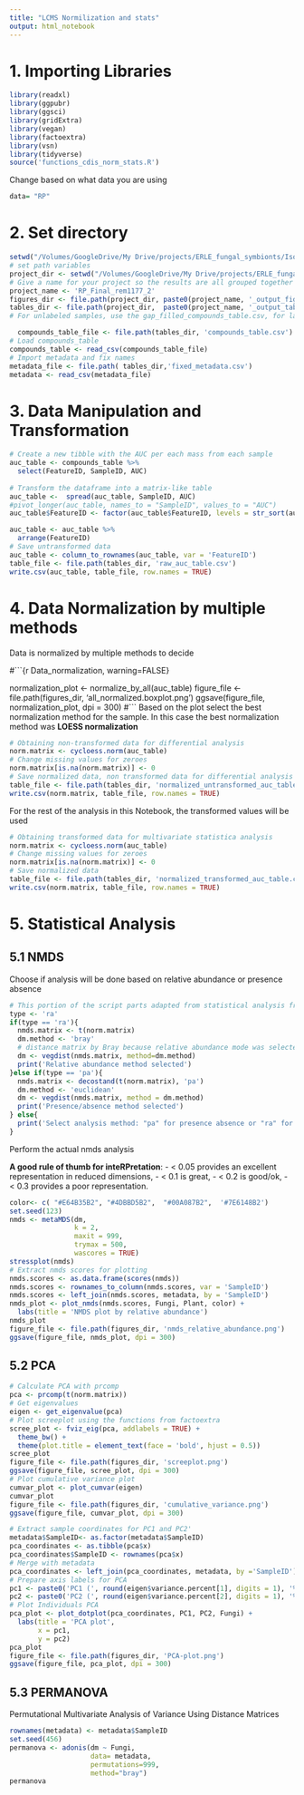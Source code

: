 ```yaml
---
title: "LCMS Normilization and stats"
output: html_notebook
---
```

# 1. Importing Libraries

```r

library(readxl)
library(ggpubr)
library(ggsci)
library(gridExtra)
library(vegan)
library(factoextra)
library(vsn)
library(tidyverse)
source('functions_cdis_norm_stats.R')
```

Change based on what data you are using
```r
data= "RP"
```

# 2. Set directory

```r

setwd("/Volumes/GoogleDrive/My Drive/projects/ERLE_fungal_symbionts/IsolatesAlone")
# set path variables
project_dir <- setwd("/Volumes/GoogleDrive/My Drive/projects/ERLE_fungal_symbionts/IsolatesAlone")
# Give a name for your project so the results are all grouped together in a directory with the same name
project_name <- 'RP_Final_rem1177_2'
figures_dir <- file.path(project_dir, paste0(project_name, '_output_figures'))
tables_dir <- file.path(project_dir,  paste0(project_name, '_output_tables'))
# For unlabeled samples, use the gap_filled_compounds_table.csv, for labeled samples use the compounds_table

  compounds_table_file <- file.path(tables_dir, 'compounds_table.csv')
# Load compounds_table
compounds_table <- read_csv(compounds_table_file)
# Import metadata and fix names
metadata_file <- file.path( tables_dir,'fixed_metadata.csv')
metadata <- read_csv(metadata_file)
```

# 3. Data Manipulation and Transformation

```r
  
# Create a new tibble with the AUC per each mass from each sample
auc_table <- compounds_table %>% 
  select(FeatureID, SampleID, AUC)
  
# Transform the dataframe into a matrix-like table
auc_table <-  spread(auc_table, SampleID, AUC)
#pivot_longer(auc_table, names_to = "SampleID", values_to = "AUC")
auc_table$FeatureID <- factor(auc_table$FeatureID, levels = str_sort(auc_table$FeatureID, numeric = TRUE))

auc_table <- auc_table %>% 
  arrange(FeatureID)
# Save untransformed data
auc_table <- column_to_rownames(auc_table, var = 'FeatureID')
table_file <- file.path(tables_dir, 'raw_auc_table.csv')
write.csv(auc_table, table_file, row.names = TRUE)
```

# 4. Data Normalization by multiple methods

Data is normalized by multiple methods to decide

#```{r Data_normalization, warning=FALSE}

normalization_plot <- normalize_by_all(auc_table)
figure_file <- file.path(figures_dir, 'all_normalized.boxplot.png')
ggsave(figure_file, normalization_plot, dpi = 300)
#```
Based on the plot select the best normalization method for the sample.
In this case the best normalization method was **LOESS normalization**


```r
# Obtaining non-transformed data for differential analysis
norm.matrix <- cycloess.norm(auc_table)
# Change missing values for zeroes
norm.matrix[is.na(norm.matrix)] <- 0
# Save normalized data, non transformed data for differential analysis
table_file <- file.path(tables_dir, 'normalized_untransformed_auc_table.csv')
write.csv(norm.matrix, table_file, row.names = TRUE)
```

For the rest of the analysis in this Notebook, the transformed values will be used

```r
# Obtaining transformed data for multivariate statistica analysis
norm.matrix <- cycloess.norm(auc_table)
# Change missing values for zeroes
norm.matrix[is.na(norm.matrix)] <- 0
# Save normalized data
table_file <- file.path(tables_dir, 'normalized_transformed_auc_table.csv')
write.csv(norm.matrix, table_file, row.names = TRUE)
```


# 5. Statistical Analysis
## 5.1 NMDS 

Choose if analysis will be done based on relative abundance or presence absence

```r


# This portion of the script parts adapted from statistical analysis from MetaboTandem and MetaboDirect pipelines
type <- 'ra'
if(type == 'ra'){
  nmds.matrix <- t(norm.matrix)
  dm.method <- 'bray'
  # distance matrix by Bray because relative abundance mode was selected
  dm <- vegdist(nmds.matrix, method=dm.method)
  print('Relative abundance method selected')
}else if(type == 'pa'){
  nmds.matrix <- decostand(t(norm.matrix), 'pa')
  dm.method <- 'euclidean'
  dm <- vegdist(nmds.matrix, method = dm.method)
  print('Presence/absence method selected')
} else{
  print('Select analysis method: "pa" for presence absence or "ra" for relative abundance')
}
```

Perform the actual nmds analysis

**A good rule of thumb for inteRPretation**: 
- < 0.05 provides an excellent representation in reduced dimensions, 
- < 0.1 is great, 
- < 0.2 is good/ok, 
- < 0.3 provides a poor representation. 


```r
color<- c( "#E64B35B2", "#4DBBD5B2",  "#00A087B2",  '#7E6148B2')
set.seed(123)
nmds <- metaMDS(dm,
                k = 2,
                maxit = 999,
                trymax = 500,
                wascores = TRUE)
stressplot(nmds)
# Extract nmds scores for plotting
nmds.scores <- as.data.frame(scores(nmds))
nmds.scores <- rownames_to_column(nmds.scores, var = 'SampleID')
nmds.scores <- left_join(nmds.scores, metadata, by = 'SampleID')
nmds_plot <- plot_nmds(nmds.scores, Fungi, Plant, color) +
  labs(title = 'NMDS plot by relative abundance')
nmds_plot
figure_file <- file.path(figures_dir, 'nmds_relative_abundance.png')
ggsave(figure_file, nmds_plot, dpi = 300)
```
## 5.2 PCA

```r
# Calculate PCA with prcomp
pca <- prcomp(t(norm.matrix))
# Get eigenvalues
eigen <- get_eigenvalue(pca)
# Plot screeplot using the functions from factoextra
scree_plot <- fviz_eig(pca, addlabels = TRUE) +
  theme_bw() +
  theme(plot.title = element_text(face = 'bold', hjust = 0.5))
scree_plot 
figure_file <- file.path(figures_dir, 'screeplot.png')
ggsave(figure_file, scree_plot, dpi = 300)
# Plot cumulative variance plot
cumvar_plot <- plot_cumvar(eigen)
cumvar_plot
figure_file <- file.path(figures_dir, 'cumulative_variance.png')
ggsave(figure_file, cumvar_plot, dpi = 300)
```
```r
# Extract sample coordinates for PC1 and PC2'
metadata$SampleID<- as.factor(metadata$SampleID)
pca_coordinates <- as.tibble(pca$x)
pca_coordinates$SampleID <- rownames(pca$x)
# Merge with metadata
pca_coordinates <- left_join(pca_coordinates, metadata, by ='SampleID')
# Prepare axis labels for PCA
pc1 <- paste0('PC1 (', round(eigen$variance.percent[1], digits = 1), '%)')
pc2 <- paste0('PC2 (', round(eigen$variance.percent[2], digits = 1), '%)')
# Plot Individuals PCA
pca_plot <- plot_dotplot(pca_coordinates, PC1, PC2, Fungi) +
  labs(title = 'PCA plot',
       x = pc1,
       y = pc2)
pca_plot
figure_file <- file.path(figures_dir, 'PCA-plot.png')
ggsave(figure_file, pca_plot, dpi = 300)
```

## 5.3 PERMANOVA

Permutational Multivariate Analysis of Variance Using Distance Matrices

```r
rownames(metadata) <- metadata$SampleID
set.seed(456)
permanova <- adonis(dm ~ Fungi, 
                    data= metadata, 
                    permutations=999, 
                    method="bray")
permanova
```




